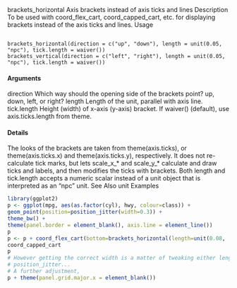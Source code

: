 
brackets_horizontal
Axis brackets instead of axis ticks and lines
Description
To be used with coord_flex_cart, coord_capped_cart, etc. for displaying brackets instead of
the axis ticks and lines.
Usage
<pre><code>
brackets_horizontal(direction = c("up", "down"), length = unit(0.05,
"npc"), tick.length = waiver())
brackets_vertical(direction = c("left", "right"), length = unit(0.05,
"npc"), tick.length = waiver())
</code></pre>

#### Arguments

direction Which way should the opening side of the brackets point? up, down, left, or
right?
length Length of the unit, parallel with axis line.
tick.length Height (width) of x-axis (y-axis) bracket. If waiver() (default), use axis.ticks.length
from theme.

#### Details
The looks of the brackets are taken from theme(axis.ticks), or theme(axis.ticks.x) and
theme(axis.ticks.y), respectively.
It does not re-calculate tick marks, but lets scale_x_* and scale_y_* calculate and draw ticks and
labels, and then modifies the ticks with brackets.
Both length and tick.length accepts a numeric scalar instead of a unit object that is interpreted
as an "npc" unit.
See Also
unit
Examples
```r
library(ggplot2)
p <- ggplot(mpg, aes(as.factor(cyl), hwy, colour=class)) +
geom_point(position=position_jitter(width=0.3)) +
theme_bw() +
theme(panel.border = element_blank(), axis.line = element_line())
p
p <- p + coord_flex_cart(bottom=brackets_horizontal(length=unit(0.08, 'npc')))6
coord_capped_cart
p
# However getting the correct width is a matter of tweaking either length or
# position_jitter...
# A further adjustment,
p + theme(panel.grid.major.x = element_blank())
```
